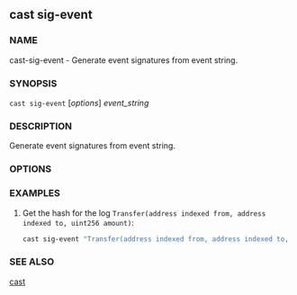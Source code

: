 
## cast sig-event

### NAME

cast-sig-event - Generate event signatures from event string.

### SYNOPSIS

`cast sig-event` [*options*] _event_string_

### DESCRIPTION

Generate event signatures from event string.

### OPTIONS

<CommonOptions />

### EXAMPLES

1. Get the hash for the log `Transfer(address indexed from, address indexed to, uint256 amount)`:
   ```sh
   cast sig-event "Transfer(address indexed from, address indexed to, uint256 amount)"
   ```

### SEE ALSO

[cast](/reference/cast/cast.mdx)
